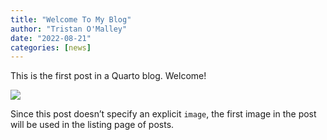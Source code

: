 ```yaml
---
title: "Welcome To My Blog"
author: "Tristan O'Malley"
date: "2022-08-21"
categories: [news]
---
```


This is the first post in a Quarto blog.
Welcome!

![](thumbnail.jpg)

Since this post doesn't specify an explicit `image`, the first image in the post will be used in the listing page of posts.
